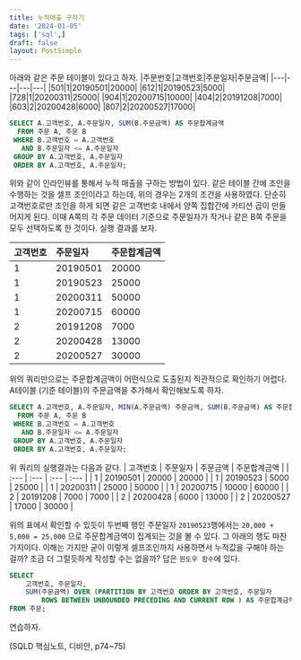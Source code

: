 ```yaml
---
title: 누적매출 구하기
date: '2024-01-05'
tags: ['sql',]
draft: false
layout: PostSimple
---
```


아래와 같은 주문 테이블이 있다고 하자. 
|주문번호|고객번호|주문일자|주문금액|
|---|---|---|---|
|501|1|20190501|20000|
|612|1|20190523|5000|
|728|1|20200311|25000|
|904|1|20200715|10000|
|404|2|20191208|7000|
|603|2|20200428|6000|
|807|2|20200527|17000|

``` sql
SELECT A.고객번호, A.주문일자, SUM(B.주문금액) AS 주문합계금액
  FROM 주문 A, 주문 B
 WHERE B.고객번호 = A.고객번호
   AND B.주문일자 <= A.주문일자
 GROUP BY A.고객번호, A.주문일자
 ORDER BY A.고객번호, A.주문일자;
```

위와 같이 인라인뷰를 통해서 누적 매출을 구하는 방법이 있다. 같은 테이블 간에 조인을 수행하는 것을 셀프 조인이라고 하는데,
위의 경우는 2개의 조건을 사용하였다. 단순히 고객번호로만 조인을 하게 되면 같은 고객번호 내에서 양쪽 집합간에 카티션 곱이 만들어지게 된다.
이때 A쪽의 각 주문 데이터 기준으로 주문일자가 작거나 같은 B쪽 주문을 모두 선택하도록 한 것이다. 실행 결과를 보자.

| 고객번호 | 주문일자 | 주문합계금액 |
| :--- | :--- | :--- |
| 1 | 20190501 | 20000 |
| 1 | 20190523 | 25000 |
| 1 | 20200311 | 50000 |
| 1 | 20200715 | 60000 |
| 2 | 20191208 | 7000 |
| 2 | 20200428 | 13000 |
| 2 | 20200527 | 30000 |


위의 쿼리만으로는 주문합계금액이 어떤식으로 도출된지 직관적으로 확인하기 어렵다.
A테이블 (기준 테이블)의 주문금액을 추가해서 확인해보도록 하자.
``` sql
SELECT A.고객번호, A.주문일자, MIN(A.주문금액) 주문금액, SUM(B.주문금액) AS 주문합계금액
  FROM 주문 A, 주문 B
 WHERE B.고객번호 = A.고객번호
   AND B.주문일자 <= A.주문일자
 GROUP BY A.고객번호, A.주문일자
 ORDER BY A.고객번호, A.주문일자;
```
위 쿼리의 실행결과는 다음과 같다.
| 고객번호 | 주문일자 | 주문금액 | 주문합계금액 |
| :--- | :--- | :--- | :--- |
| 1 | 20190501 | 20000 | 20000 |
| 1 | 20190523 | 5000 | 25000 |
| 1 | 20200311 | 25000 | 50000 |
| 1 | 20200715 | 10000 | 60000 |
| 2 | 20191208 | 7000 | 7000 |
| 2 | 20200428 | 6000 | 13000 |
| 2 | 20200527 | 17000 | 30000 |

위의 표에서 확인할 수 있듯이 두번째 행인 주문일자 `20190523`행에서는 `20,000 + 5,000 = 25,000` 으로 주문합계금액이 집계되는 것을 볼 수 있다.
그 아래의 행도 마찬가지이다.
이해는 가지만 굳이 이렇게 셀프조인까지 사용하면서 누적값을 구해야 하는 걸까? 조금 더 그럴듯하게 작성할 수는 없을까?
답은 `윈도우 함수`에 있다.
```sql
SELECT
    고객번호, 주문일자,
    SUM(주문금액) OVER (PARTITION BY 고객번호 ORDER BY 고객번호, 주문일자
        ROWS BETWEEN UNBOUNDED PRECEDING AND CURRENT ROW ) AS 주문합계금액
FROM 주문;
```

연습하자.




(SQLD 핵심노트, 디비안, p74~75)